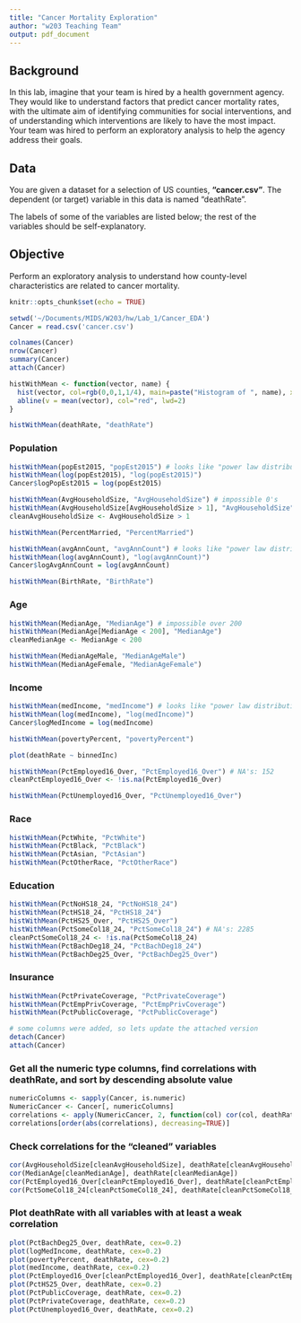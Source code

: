 ```yaml
---
title: "Cancer Mortality Exploration"
author: "w203 Teaching Team"
output: pdf_document
---
```


## Background

In this lab, imagine that your team is hired by a health government agency. They would like to understand factors that predict cancer mortality rates, with the ultimate aim of identifying communities for social interventions, and of understanding which interventions are likely to have the most impact.  Your team was hired to perform an exploratory analysis to help the agency address their goals.


## Data

You are given a dataset for a selection of US counties, **"cancer.csv"**.  The dependent (or target) variable in this data is named "deathRate".

The labels of some of the variables are listed below; the rest of the variables should be self-explanatory.

\begin{tabular}{rl}
avgAnnCount: &"2009-2013 mean incidences per county"\\
povertyPercent: &"Percent of population below poverty line"\\
popEst2015: &"Estimated population by county 2015"\\
PctPrivateCoverage: &"Percentage of the population with private insurance coverage"\\
PctPublicCoverage: &"Percentage of the population with public insurance coverage"
\end{tabular}

## Objective

Perform an exploratory analysis to understand how county-level characteristics are related to cancer mortality.

```r
knitr::opts_chunk$set(echo = TRUE)
```

```r
setwd('~/Documents/MIDS/W203/hw/Lab_1/Cancer_EDA')
Cancer = read.csv('cancer.csv')
```

```r
colnames(Cancer)
nrow(Cancer)
summary(Cancer)
attach(Cancer)
```

```r
histWithMean <- function(vector, name) {
  hist(vector, col=rgb(0,0,1,1/4), main=paste("Histogram of ", name), xlab=name)
  abline(v = mean(vector), col="red", lwd=2)
}
```


```r
histWithMean(deathRate, "deathRate")
```

### Population

```r
histWithMean(popEst2015, "popEst2015") # looks like "power law distribution"
histWithMean(log(popEst2015), "log(popEst2015)")
Cancer$logPopEst2015 = log(popEst2015)

histWithMean(AvgHouseholdSize, "AvgHouseholdSize") # impossible 0's
histWithMean(AvgHouseholdSize[AvgHouseholdSize > 1], "AvgHouseholdSize")
cleanAvgHouseholdSize <- AvgHouseholdSize > 1

histWithMean(PercentMarried, "PercentMarried")

histWithMean(avgAnnCount, "avgAnnCount") # looks like "power law distribution"
histWithMean(log(avgAnnCount), "log(avgAnnCount)")
Cancer$logAvgAnnCount = log(avgAnnCount)

histWithMean(BirthRate, "BirthRate")
```

### Age

```r
histWithMean(MedianAge, "MedianAge") # impossible over 200
histWithMean(MedianAge[MedianAge < 200], "MedianAge")
cleanMedianAge <- MedianAge < 200

histWithMean(MedianAgeMale, "MedianAgeMale")
histWithMean(MedianAgeFemale, "MedianAgeFemale")
```

### Income

```r
histWithMean(medIncome, "medIncome") # looks like "power law distribution"
histWithMean(log(medIncome), "log(medIncome)")
Cancer$logMedIncome = log(medIncome)

histWithMean(povertyPercent, "povertyPercent")

plot(deathRate ~ binnedInc)

histWithMean(PctEmployed16_Over, "PctEmployed16_Over") # NA's: 152
cleanPctEmployed16_Over <- !is.na(PctEmployed16_Over)

histWithMean(PctUnemployed16_Over, "PctUnemployed16_Over")
```

### Race

```r
histWithMean(PctWhite, "PctWhite")
histWithMean(PctBlack, "PctBlack")
histWithMean(PctAsian, "PctAsian")
histWithMean(PctOtherRace, "PctOtherRace")
```

### Education

```r
histWithMean(PctNoHS18_24, "PctNoHS18_24")
histWithMean(PctHS18_24, "PctHS18_24")
histWithMean(PctHS25_Over, "PctHS25_Over")
histWithMean(PctSomeCol18_24, "PctSomeCol18_24") # NA's: 2285
cleanPctSomeCol18_24 <- !is.na(PctSomeCol18_24)
histWithMean(PctBachDeg18_24, "PctBachDeg18_24")
histWithMean(PctBachDeg25_Over, "PctBachDeg25_Over")
```

### Insurance

```r
histWithMean(PctPrivateCoverage, "PctPrivateCoverage")
histWithMean(PctEmpPrivCoverage, "PctEmpPrivCoverage")
histWithMean(PctPublicCoverage, "PctPublicCoverage")
```

```r
# some columns were added, so lets update the attached version
detach(Cancer)
attach(Cancer)
```

### Get all the numeric type columns, find correlations with deathRate, and sort by descending absolute value

```r
numericColumns <- sapply(Cancer, is.numeric)
NumericCancer <- Cancer[, numericColumns]
correlations <- apply(NumericCancer, 2, function(col) cor(col, deathRate))
correlations[order(abs(correlations), decreasing=TRUE)]
```

### Check correlations for the "cleaned" variables

```r
cor(AvgHouseholdSize[cleanAvgHouseholdSize], deathRate[cleanAvgHouseholdSize])
cor(MedianAge[cleanMedianAge], deathRate[cleanMedianAge])
cor(PctEmployed16_Over[cleanPctEmployed16_Over], deathRate[cleanPctEmployed16_Over]) # -0.4120458
cor(PctSomeCol18_24[cleanPctSomeCol18_24], deathRate[cleanPctSomeCol18_24])
```

### Plot deathRate with all variables with at least a weak correlation

```r
plot(PctBachDeg25_Over, deathRate, cex=0.2)
plot(logMedIncome, deathRate, cex=0.2)
plot(povertyPercent, deathRate, cex=0.2)
plot(medIncome, deathRate, cex=0.2)
plot(PctEmployed16_Over[cleanPctEmployed16_Over], deathRate[cleanPctEmployed16_Over], cex=0.2)
plot(PctHS25_Over, deathRate, cex=0.2)
plot(PctPublicCoverage, deathRate, cex=0.2)
plot(PctPrivateCoverage, deathRate, cex=0.2)
plot(PctUnemployed16_Over, deathRate, cex=0.2)
```
